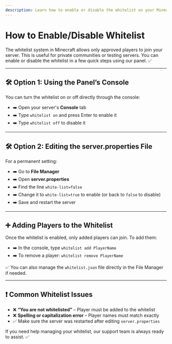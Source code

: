 ```yaml
---
description: Learn how to enable or disable the whitelist on your Minecraft server.
---
```


# How to Enable/Disable Whitelist

The whitelist system in Minecraft allows only approved players to join your server. This is useful for private communities or testing servers. You can enable or disable the whitelist in a few quick steps using our panel. ✅

---

## 🛠️ Option 1: Using the Panel’s Console

You can turn the whitelist on or off directly through the console:

- ➡️ Open your server's **Console** tab
- ➡️ Type `whitelist on` and press Enter to enable it
- ➡️ Type `whitelist off` to disable it

---

## 🛠️ Option 2: Editing the server.properties File

For a permanent setting:

- ➡️ Go to **File Manager**
- ➡️ Open **server.properties**
- ➡️ Find the line `white-list=false`
- ➡️ Change it to `white-list=true` to enable (or back to `false` to disable)
- ➡️ Save and restart the server

---

## ➕ Adding Players to the Whitelist

Once the whitelist is enabled, only added players can join. To add them:

- ➡️ In the console, type `whitelist add PlayerName`
- ➡️ To remove a player: `whitelist remove PlayerName`

✅ You can also manage the `whitelist.json` file directly in the File Manager if needed.

---

## ❗ Common Whitelist Issues

- ❌ **“You are not whitelisted”** – Player must be added to the whitelist
- ❌ **Spelling or capitalization error** – Player names must match exactly
- ✅ Make sure the server was restarted after editing `server.properties`

If you need help managing your whitelist, our support team is always ready to assist. ✅